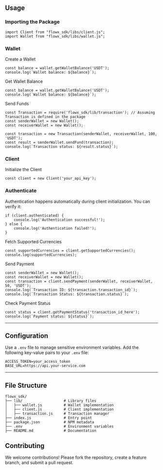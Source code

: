 ## Usage
### Importing the Package
```
import Client from "flowx_sdk/libs/client.js";
import Wallet from "flowx_sdk/libs/wallet.js";
```

### Wallet
Create a Wallet
```
const balance = wallet.getWalletBalance('USDT');
console.log(`Wallet balance: ${balance}`);
```
Get Wallet Balance
```
const balance = wallet.getWalletBalance('USDT');
console.log(`Wallet balance: ${balance}`);
```
Send Funds
```
const Transaction = require('flowx_sdk/lib/transaction'); // Assuming Transaction is defined in the package
const senderWallet = new Wallet();
const receiverWallet = new Wallet();

const transaction = new Transaction(senderWallet, receiverWallet, 100, 'USDT');
const result = senderWallet.sendFund(transaction);
console.log(`Transaction status: ${result.status}`);
```
### Client
Initialize the Client
```
const client = new Client('your_api_key');
```
### Authenticate
Authentication happens automatically during client initialization. You can verify it:
```
if (client.authenticated) {
    console.log('Authentication successful!');
} else {
    console.log('Authentication failed!');
}
```
Fetch Supported Currencies
```
const supportedCurrencies = client.getSupportedCurrencies();
console.log(supportedCurrencies);
```
Send Payment
```
const senderWallet = new Wallet();
const receiverWallet = new Wallet();
const transaction = client.sendPayment(senderWallet, receiverWallet, 50, 'USDT');
console.log(`Transaction ID: ${transaction.transaction_id}`);
console.log(`Transaction Status: ${transaction.status}`);
```
Check Payment Status
```
const status = client.getPaymentStatus('transaction_id_here');
console.log(`Payment status: ${status}`);
```
___
## Configuration
Use a ```.env``` file to manage sensitive environment variables. Add the following key-value pairs to your ```.env``` file:
```
ACCESS_TOKEN=your_access_token
BASE_URL=https://api.your-service.com
```
___
## File Structure
```
flowx_sdk/
├── lib/                   # Library files
│   ├── wallet.js          # Wallet implementation
│   ├── client.js          # Client implementation
│   ├── transaction.js     # Transaction manager
├── index.js               # Entry point
├── package.json           # NPM metadata
├── .env                   # Environment variables
├── README.md              # Documentation
```
## Contributing
We welcome contributions! Please fork the repository, create a feature branch, and submit a pull request.
